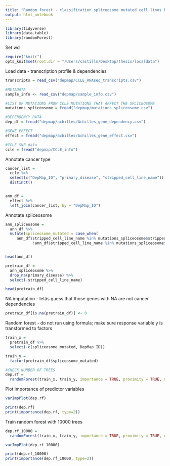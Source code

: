```yaml
---
title: "Random forest - classification spliceosome mutated cell lines based on dependency of genes"
output: html_notebook
---
```


```r
library(tidyverse)
library(data.table)
library(randomForest)
```

Set wd 
```r
require("knitr")
opts_knit$set(root.dir = "/Users/castilln/Desktop/thesis/localdata")
```

Load data - transcription profile & dependencies
```r
transcripts = read_csv("depmap/CCLE_RNAseq_transcripts.csv")

#METADATA
sample_info <- read_csv("depmap/sample_info.csv") 

#LIST OF MUTATIONS FROM CCLE MUTATIONS THAT AFFECT THE SPLICEOSOME
mutations_spliceosome = fread("depmap/mutations_spliceosome.csv")

#DEPENDENCY DATA
dep_df = fread("depmap/achilles/Achilles_gene_dependency.csv")

#GENE EFFECT
effect = fread("depmap/achilles/Achilles_gene_effect.csv")

#CCLE SNP data
ccle = fread("depmap/CCLE_info")
```

Annotate cancer type
```r
cancer_list = 
  ccle %>% 
  select(c("DepMap_ID", "primary_disease", "stripped_cell_line_name")) %>% 
  distinct()


ann_df = 
  effect %>% 
  left_join(cancer_list, by = "DepMap_ID")
```

Annotate spliceosome
```r
ann_spliceosome = 
  ann_df %>% 
  mutate(spliceosome_mutated = case_when(
     ann_df$stripped_cell_line_name %in% mutations_spliceosome$stripped_cell_line_name ~ "YES", #if the mutation is in a gene from the spliceosome: 1 
            !ann_df$stripped_cell_line_name %in% mutations_spliceosome$stripped_cell_line_name ~ "NO")) 


head(ann_df)
```

```r
pretrain_df = 
  ann_spliceosome %>% 
  drop_na(primary_disease) %>% 
  select(-stripped_cell_line_name)

head(pretrain_df)
```

NA imputation - letäs guess that those genes with NA are not cancer dependencies
```r
pretrain_df[is.na(pretrain_df)] <- 0
```

Random forest - do not run using formula; make sure response variable y is transformed to factors
```r
train_x = 
  pretrain_df %>%  
  select(-c(spliceosome_mutated, DepMap_ID))

train_y = 
  factor(pretrain_df$spliceosome_mutated)

#CHECK NUMBER OF TREES
dep.rf = 
  randomForest(train_x, train_y, importance = TRUE, proximity = TRUE, ntree = 1000)
```

Plot importance of predictor variables
```r
varImpPlot(dep.rf)
```

```r
print(dep.rf)
print(importance(dep.rf, type=2))
```

Train random forest with 10000 trees 
```r
dep.rf_10000 = 
  randomForest(train_x, train_y, importance = TRUE, proximity = TRUE, ntree = 10000)
```

```r
varImpPlot(dep.rf_10000)
```

```r
print(dep.rf_10000)
print(importance(dep.rf_10000, type=2))
```
